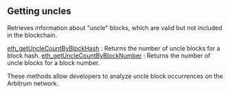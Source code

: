 ## Getting uncles

Retrieves information about "uncle" blocks, which are valid but not included in the blockchain.

[eth_getUncleCountByBlockHash](/arbitrum-api/gettinguncles/eth_getUncleCountByBlockHash) : Returns the number of uncle blocks for a block hash.
[eth_getUncleCountByBlockNumber](/arbitrum-api/gettinguncles/eth_getUncleCountByBlockNumber) : Returns the number of uncle blocks for a block number.

These methods allow developers to analyze uncle block occurrences on the Arbitrum network.
